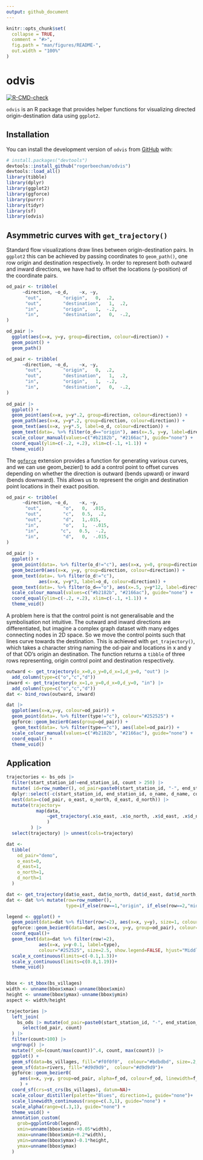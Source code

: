 ```yaml
---
output: github_document
---
```


```r
knitr::opts_chunk$set(
  collapse = TRUE,
  comment = "#>",
  fig.path = "man/figures/README-",
  out.width = "100%"
)
```

# odvis

[![R-CMD-check](https://github.com/rogerbeecham/odvis/actions/workflows/R-CMD-check.yaml/badge.svg)](https://github.com/rogerbeecham/odvis/actions/workflows/R-CMD-check.yaml)


`odvis` is an R package that provides helper functions for visualizing directed origin-destination data using `ggplot2`.  

## Installation

You can install the development version of `odvis` from [GitHub](https://github.com/) with:

``` r
# install.packages("devtools")
devtools::install_github("rogerbeecham/odvis")
devtools::load_all()
library(tibble)
library(dplyr)
library(ggplot2)
library(ggforce)
library(purrr)
library(tidyr)
library(sf)
library(odvis)
```

## Asymmetric curves with `get_trajectory()`

Standard flow visualizations draw lines between origin-destination pairs. In `ggplot2` this can be achieved by passing coordinates to `geom_path()`, one row origin and destination respectively. In order to represent both outward and inward directions, we have had to offset the locations (y-position) of the coordinate pairs.


``` r
od_pair <- tribble(
      ~direction, ~o_d,    ~x, ~y, 
       "out",        "origin",   0,  .2,   
       "out",        "destination",   1,  .2,
       "in",         "origin",   1,  -.2,
       "in",         "destination",   0,  -.2,
) 

od_pair |> 
  ggplot(aes(x=x, y=y, group=direction, colour=direction)) +
  geom_point() +
  geom_path()
```


``` r
od_pair <- tribble(
      ~direction, ~o_d,    ~x, ~y, 
       "out",        "origin",   0,  .2,   
       "out",        "destination",   1,  .2,
       "in",         "origin",   1,  -.2,
       "in",         "destination",   0,  -.2,
)      
     
od_pair |> 
  ggplot() +
  geom_point(aes(x=x, y=y*.2, group=direction, colour=direction)) +
  geom_path(aes(x=x, y=y*.2, group=direction, colour=direction)) +
  geom_text(aes(x=x, y=y*.5, label=o_d, colour=direction)) +
  geom_text(data=. %>% filter(o_d=="origin"), aes(x=.5, y=y, label=direction, colour=direction)) +
  scale_colour_manual(values=c("#b2182b", "#2166ac"), guide="none") +
  coord_equal(ylim=c(-.2, +.2), xlim=c(-.1, +1.1)) +
  theme_void()
```

The [`ggforce`](https://ggforce.data-imaginist.com/) extension provides a function for generating various curves, and we can use geom_bezier() to add a control point to offset curves depending on whether the direction is outward (bends upward) or inward (bends downward). This allows us to represent the origin and destination point locations in their exact position.

``` r
od_pair <- tribble(
      ~direction, ~o_d,    ~x, ~y, 
       "out",        "o",   0,  .015,   
       "out",        "c",   0.5,  .2, 
       "out",        "d",   1,.015,
       "in",         "o",   1,  -.015,
       "in",        "c",   0.5,  -.2, 
       "in",         "d",   0,  -.015,
)      
     
od_pair |> 
  ggplot() +
  geom_point(data=. %>% filter(o_d!="c"), aes(x=x, y=0, group=direction)) +
  geom_bezier0(aes(x=x, y=y, group=direction, colour=direction)) +
  geom_text(data=. %>% filter(o_d!="c"), 
            aes(x=x, y=y*3, label=o_d, colour=direction)) +
  geom_text(data=. %>% filter(o_d=="o"), aes(x=.5, y=y*12, label=direction, colour=direction)) +
  scale_colour_manual(values=c("#b2182b", "#2166ac"), guide="none") +
  coord_equal(ylim=c(-.2, +.2), xlim=c(-.1, +1.1)) +
  theme_void()
```


A problem here is that the control point is not generalisable and the symbolisation not intuitive. The outward and inward directions are differentiated, but imagine a complex graph dataset with many edges connecting nodes in 2D space. So we move the control points such that lines curve towards the destination. This is achieved with `get_trajectory()`, which takes  a character string naming the od-pair and locations in x and y of that OD's origin an destination. The function returns a `tibble` of three rows representing, origin control point and destination respectively.  

``` r
outward <- get_trajectory(o_x=0,o_y=0,d_x=1,d_y=0, "out") |>
  add_column(type=c("o","c","d"))
inward <- get_trajectory(o_x=1,o_y=0,d_x=0,d_y=0, "in") |> 
  add_column(type=c("o","c","d"))
dat <- bind_rows(outward, inward)

dat |> 
  ggplot(aes(x=x,y=y, colour=od_pair)) +
  geom_point(data=. %>% filter(type!="c"), colour="#252525") +
  ggforce::geom_bezier0(aes(group=od_pair)) +
   geom_text(data=. %>% filter(type=="c"), aes(label=od_pair)) +
  scale_colour_manual(values=c("#b2182b", "#2166ac"), guide="none") +
  coord_equal() +
  theme_void()
```

## Application 

``` r
trajectories <- bs_ods |> 
  filter(start_station_id!=end_station_id, count > 250) |> 
  mutate( id=row_number(), od_pair=paste0(start_station_id, "-", end_station_id)) |> 
  dplyr::select(-c(start_station_id, end_station_id, o_name, d_name, count)) |> 
  nest(data=c(od_pair, o_east, o_north, d_east, d_north)) |> 
  mutate(trajectory=
           map(data, 
               ~get_trajectory(.x$o_east, .x$o_north, .x$d_east, .x$d_north, .x$od_pair)
               )
         ) |> 
  select(trajectory) |> unnest(cols=trajectory)

dat <-
  tibble(
    od_pair="demo",
    o_east=0,
    d_east=1,
    o_north=1,
    d_north=1
  )

dat <- get_trajectory(dat$o_east, dat$o_north, dat$d_east, dat$d_north, dat$od_pair)
dat <- dat %>% mutate(row=row_number(),
                      type=if_else(row==1,"origin", if_else(row==2,"mid", "destination")))

legend <- ggplot() +
  geom_point(data=dat %>% filter(row!=2), aes(x=x, y=y), size=1, colour="#737373", alpha=0.5)+
  ggforce::geom_bezier0(data=dat, aes(x=x, y=y, group=od_pair), colour="#737373")+
  coord_equal()+
  geom_text(data=dat %>% filter(row!=2),
            aes(x=x, y=y-0.1, label=type), 
            colour="#252525", size=2.5, show.legend=FALSE, hjust="Middle", vjust="Top")+
  scale_x_continuous(limits=c(-0.1,1.3))+
  scale_y_continuous(limits=c(0.8,1.19))+
  theme_void()


bbox <- st_bbox(bs_villages)
width <- unname(bbox$xmax)-unname(bbox$xmin) 
height <- unname(bbox$ymax)-unname(bbox$ymin) 
aspect <- width/height

trajectories |> 
  left_join(
    bs_ods |> mutate(od_pair=paste0(start_station_id, "-", end_station_id)) |> 
      select(od_pair, count)
  ) |> 
  filter(count>100) |> 
  ungroup() |> 
  mutate(f_od=(count/max(count))^.4, count, max(count)) |> 
  ggplot() +
  geom_sf(data=bs_villages, fill="#f0f0f0",  colour="#bdbdbd", size=.2, alpha=.5)+
  geom_sf(data=rivers, fill="#d9d9d9",  colour="#d9d9d9")+
  ggforce::geom_bezier0(
     aes(x=x, y=y, group=od_pair, alpha=f_od, colour=f_od, linewidth=f_od)
     ) +
  coord_sf(crs=st_crs(bs_villages), datum=NA)+
  scale_colour_distiller(palette="Blues", direction=1, guide="none")+
  scale_linewidth_continuous(range=c(.3,1), guide="none") +
  scale_alpha(range=c(.3,1), guide="none") +
  theme_void() +
  annotation_custom(
    grob=ggplotGrob(legend),
    xmin=unname(bbox$xmin-+0.05*width),
    xmax=unname(bbox$xmin+0.2*width),
    ymin=unname(bbox$ymax)-0.1*height,
    ymax=unname(bbox$ymax)
  )
  
```


